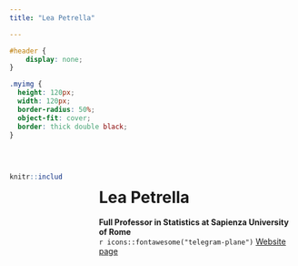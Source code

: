 ```yaml
---
title: "Lea Petrella"

---
```


```css
#header {
    display: none;
}
```

```css
.myimg {
  height: 120px;
  width: 120px;
  border-radius: 50%;
  object-fit: cover;
  border: thick double black;
}
```
<br>

:::: {.columns}

::: {.column width="20%"}
```r
knitr::include_graphics("images/petrella.jpeg")
``` 
:::

::: {.column width="5%"}

:::

::: {.column width="75%"}
# Lea Petrella 

**Full Professor in Statistics at Sapienza University of Rome**
<!-- <br> -->
<br>
`r icons::fontawesome("telegram-plane")` [Website page](https://web.uniroma1.it/memotef/users/petrella-lea) 

<!--`r icons::fontawesome("at")` [lea.petrella@uniroma1.it](mailto:lea.petrella@uniroma1.it) -->
:::

::::